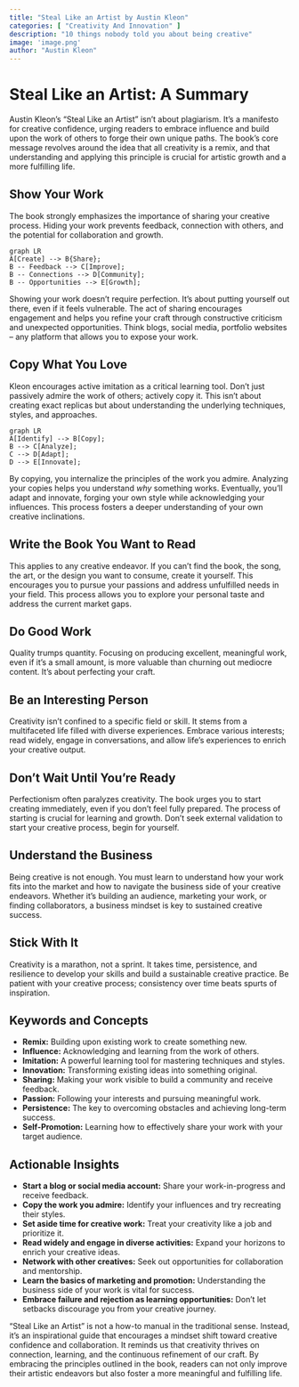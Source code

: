 ```yaml
---
title: "Steal Like an Artist by Austin Kleon"
categories: [ "Creativity And Innovation" ]
description: "10 things nobody told you about being creative"
image: 'image.png'
author: "Austin Kleon"
---
```

# Steal Like an Artist: A Summary

Austin Kleon's "Steal Like an Artist" isn't about plagiarism. It's a manifesto for creative confidence, urging readers to embrace influence and build upon the work of others to forge their own unique paths.  The book's core message revolves around the idea that all creativity is a remix, and that understanding and applying this principle is crucial for artistic growth and a more fulfilling life.


##  Show Your Work

The book strongly emphasizes the importance of sharing your creative process.  Hiding your work prevents feedback, connection with others, and the potential for collaboration and growth.  

```mermaid
graph LR
A[Create] --> B{Share};
B -- Feedback --> C[Improve];
B -- Connections --> D[Community];
B -- Opportunities --> E[Growth];
```

Showing your work doesn't require perfection. It's about putting yourself out there, even if it feels vulnerable.  The act of sharing encourages engagement and helps you refine your craft through constructive criticism and unexpected opportunities.  Think blogs, social media, portfolio websites – any platform that allows you to expose your work.


##  Copy What You Love

Kleon encourages active imitation as a critical learning tool.  Don't just passively admire the work of others; actively copy it.  This isn't about creating exact replicas but about understanding the underlying techniques, styles, and approaches.

```mermaid
graph LR
A[Identify] --> B[Copy];
B --> C[Analyze];
C --> D[Adapt];
D --> E[Innovate];
```

By copying, you internalize the principles of the work you admire.  Analyzing your copies helps you understand *why* something works.  Eventually, you'll adapt and innovate, forging your own style while acknowledging your influences. This process fosters a deeper understanding of your own creative inclinations.


##  Write the Book You Want to Read

This applies to any creative endeavor.  If you can't find the book, the song, the art, or the design you want to consume, create it yourself. This encourages you to pursue your passions and address unfulfilled needs in your field. This process allows you to explore your personal taste and address the current market gaps.


##  Do Good Work

Quality trumps quantity.  Focusing on producing excellent, meaningful work, even if it's a small amount, is more valuable than churning out mediocre content. It's about perfecting your craft.


##  Be an Interesting Person

Creativity isn't confined to a specific field or skill. It stems from a multifaceted life filled with diverse experiences. Embrace various interests; read widely, engage in conversations, and allow life's experiences to enrich your creative output.


##  Don't Wait Until You're Ready

Perfectionism often paralyzes creativity.  The book urges you to start creating immediately, even if you don't feel fully prepared. The process of starting is crucial for learning and growth.  Don't seek external validation to start your creative process, begin for yourself.


##  Understand the Business

Being creative is not enough.  You must learn to understand how your work fits into the market and how to navigate the business side of your creative endeavors. Whether it's building an audience, marketing your work, or finding collaborators, a business mindset is key to sustained creative success.


##  Stick With It

Creativity is a marathon, not a sprint.  It takes time, persistence, and resilience to develop your skills and build a sustainable creative practice. Be patient with your creative process; consistency over time beats spurts of inspiration.


##  Keywords and Concepts

* **Remix:**  Building upon existing work to create something new.
* **Influence:** Acknowledging and learning from the work of others.
* **Imitation:** A powerful learning tool for mastering techniques and styles.
* **Innovation:** Transforming existing ideas into something original.
* **Sharing:**  Making your work visible to build a community and receive feedback.
* **Passion:**  Following your interests and pursuing meaningful work.
* **Persistence:**  The key to overcoming obstacles and achieving long-term success.
* **Self-Promotion:** Learning how to effectively share your work with your target audience.


## Actionable Insights

* **Start a blog or social media account:** Share your work-in-progress and receive feedback.
* **Copy the work you admire:**  Identify your influences and try recreating their styles.
* **Set aside time for creative work:** Treat your creativity like a job and prioritize it.
* **Read widely and engage in diverse activities:**  Expand your horizons to enrich your creative ideas.
* **Network with other creatives:**  Seek out opportunities for collaboration and mentorship.
* **Learn the basics of marketing and promotion:**  Understanding the business side of your work is vital for success.
* **Embrace failure and rejection as learning opportunities:**  Don't let setbacks discourage you from your creative journey.


"Steal Like an Artist" is not a how-to manual in the traditional sense. Instead, it's an inspirational guide that encourages a mindset shift toward creative confidence and collaboration. It reminds us that creativity thrives on connection, learning, and the continuous refinement of our craft.  By embracing the principles outlined in the book, readers can not only improve their artistic endeavors but also foster a more meaningful and fulfilling life.


